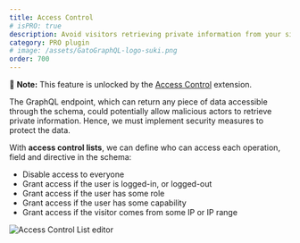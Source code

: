 ```yaml
---
title: Access Control
# isPRO: true
description: Avoid visitors retrieving private information from your site, by granting granular access to the schema, based on the user being logged-in (or not), having a certain role or capability, and more.
category: PRO plugin
# image: /assets/GatoGraphQL-logo-suki.png
order: 700
---
```


📣 **Note:** This feature is unlocked by the [Access Control](/extensions/access-control/) extension.

The GraphQL endpoint, which can return any piece of data accessible through the schema, could potentially allow malicious actors to retrieve private information. Hence, we must implement security measures to protect the data.

With **access control lists**, we can define who can access each operation, field and directive in the schema:

- Disable access to everyone
- Grant access if the user is logged-in, or logged-out
- Grant access if the user has some role
- Grant access if the user has some capability
- Grant access if the visitor comes from some IP or IP range

![Access Control List editor](/assets/extensions/upstream-pro/access-control-list.png "Access Control List editor")
